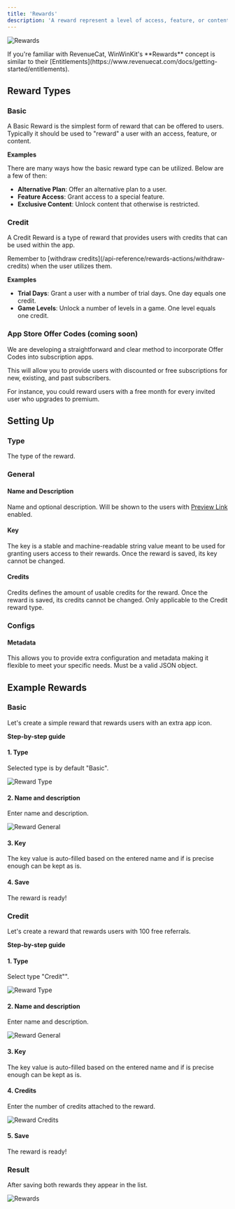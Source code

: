 ```yaml
---
title: 'Rewards'
description: 'A reward represent a level of access, feature, or content that a user is “rewarded” with.'
---
```


![Rewards](/images/rewards-list.png)

<Info>
If you're familiar with RevenueCat, WinWinKit's **Rewards** concept is similar to their [Entitlements](https://www.revenuecat.com/docs/getting-started/entitlements).
</Info>

## Reward Types

### Basic

A Basic Reward is the simplest form of reward that can be offered to users.
Typically it should be used to "reward" a user with an access, feature, or content.

**Examples**

There are many ways how the basic reward type can be utilized.
Below are a few of then:

- **Alternative Plan**: Offer an alternative plan to a user.
- **Feature Access**: Grant access to a special feature.
- **Exclusive Content**: Unlock content that otherwise is restricted.

### Credit

A Credit Reward is a type of reward that provides users with credits that can be used within the app.

<Info>
Remember to [withdraw credits](/api-reference/rewards-actions/withdraw-credits) when the user utilizes them.
</Info>

**Examples**

- **Trial Days**: Grant a user with a number of trial days. One day equals one credit.
- **Game Levels**: Unlock a number of levels in a game. One level equals one credit. 

### App Store Offer Codes (coming soon)

We are developing a straightforward and clear method to incorporate Offer Codes into subscription apps.

This will allow you to provide users with discounted or free subscriptions for new, existing, and past subscribers.

For instance, you could reward users with a free month for every invited user who upgrades to premium.

## Setting Up

### Type

The type of the reward.

### General

#### Name and Description

Name and optional description. Will be shown to the users with [Preview Link](/referral/preview-link) enabled. 

#### Key

The key is a stable and machine-readable string value meant to be used for granting users access to their rewards.
Once the reward is saved, its key cannot be changed.

#### Credits

Credits defines the amount of usable credits for the reward.
Once the reward is saved, its credits cannot be changed.
Only applicable to the Credit reward type.

### Configs

#### Metadata

This allows you to provide extra configuration and metadata making it flexible to meet your specific needs. 
Must be a valid JSON object.

## Example Rewards

### Basic

Let's create a simple reward that rewards users with an extra app icon. 

**Step-by-step guide**

#### 1. Type

Selected type is by default "Basic".

![Reward Type](/images/create-basic-reward-1.png)

#### 2. Name and description

Enter name and description.

![Reward General](/images/create-basic-reward-2.png)

#### 3. Key

The key value is auto-filled based on the entered name and if is precise enough can be kept as is.

#### 4. Save

The reward is ready!

### Credit

Let's create a reward that rewards users with 100 free referrals.

**Step-by-step guide**

#### 1. Type

Select type "Credit"".

![Reward Type](/images/create-credit-reward-1.png)

#### 2. Name and description

Enter name and description.

![Reward General](/images/create-credit-reward-2.png)

#### 3. Key

The key value is auto-filled based on the entered name and if is precise enough can be kept as is.

#### 4. Credits

Enter the number of credits attached to the reward.

![Reward Credits](/images/create-credit-reward-3.png)

#### 5. Save

The reward is ready!

### Result

After saving both rewards they appear in the list.

![Rewards](/images/rewards-examples-result.png)